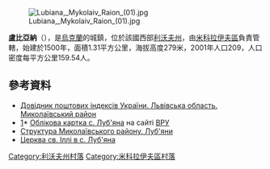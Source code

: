 {{coord|49|34|46|N|23|58|59|E|scale:100000|display=title}}

[[Image:Lubiana,_Mykolaiv_Raion_(01).jpg|right]]

'''盧比亞納'''（{{lang-uk|Луб'яна}}），是[[烏克蘭|烏克蘭]]的城鎮，位於該國西部[[利沃夫州|利沃夫州]]，由[[米科拉伊夫區|米科拉伊夫區]]負責管轄，始建於1500年，面積1.31平方公里，海拔高度279米，2001年人口209，人口密度每平方公里159.54人。

==參考資料==
*[https://web.archive.org/web/20160216134314/http://www.uaidx.com/13/292/index Довідник поштових індексів України. Львівська область. Миколаївський район]
* [https://web.archive.org/web/20180118011008/http://mklviv.info/index.php?option=com_content&task=view&id=93&Itemid=86]* [http://w1.c1.rada.gov.ua/pls/z7503/A005?rf7571=20162 Облікова картка с. Луб'яна] на сайті [[ВРУ|ВРУ]]
* [http://mykolaiv.info/struktura-mikolaivskogo-rayonu/s-lub-yane.html Структура Миколаївського району. Луб'яни] {{Wayback|url=http://mykolaiv.info/struktura-mikolaivskogo-rayonu/s-lub-yane.html |date=20170801182944 }}
* [http://www.pslava.info/LubjanaS_CerkSvIlli,210822.html Церква св. Іллі в с. Луб'яна] {{Wayback|url=http://www.pslava.info/LubjanaS_CerkSvIlli,210822.html |date=20170511195946 }}

[[Category:利沃夫州村落|Category:利沃夫州村落]]
[[Category:米科拉伊夫區村落|Category:米科拉伊夫區村落]]


{{Lviv-geo-stub}}
